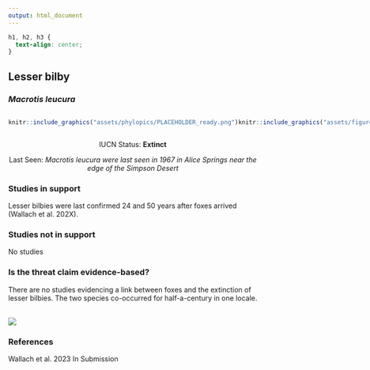 ```yaml
---
output: html_document
---
```

```css
h1, h2, h3 {
  text-align: center;
}
```

## **Lesser bilby**
### *Macrotis leucura*

:::: {style="display: flex;"}

::: {}
  ```r
  knitr::include_graphics("assets/phylopics/PLACEHOLDER_ready.png")
  ```
:::

::: {}

:::

::: {}
  ```r
  knitr::include_graphics("assets/figures/Map_Fox_Macrotis leucura.png")
  ```
:::

::::

<center>
IUCN Status: **Extinct**

Last Seen: *Macrotis leucura were last seen in 1967 in Alice Springs near the edge of the Simpson Desert*

</center>


### Studies in support

Lesser bilbies were last confirmed 24 and 50 years after foxes arrived (Wallach et al. 202X).

### Studies not in support

No studies

### Is the threat claim evidence-based?

There are no studies evidencing a link between foxes and the extinction of lesser bilbies. The two species co-occurred for half-a-century in one locale.
<br>
<br>

![](assets/figures/Main_Evidence_Fox_Macrotis leucura.png)

### References

Wallach et al. 2023 In Submission

